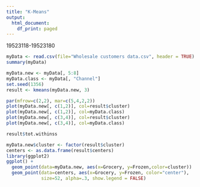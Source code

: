 ```yaml
---
title: "K-Means"
output:
  html_document:
    df_print: paged
---
```

19523118-19523180


```r
myData <- read.csv(file="Wholesale customers data.csv", header = TRUE)
summary(myData)
```
```r
myData.new <- myData[, 5:8]
myData.class <- myData[, "Channel"]
set.seed(1356)
result <- kmeans(myData.new, 3) 
```

```r
par(mfrow=c(2,2), mar=c(5,4,2,2))
plot(myData.new[, c(1,2)], col=result$cluster)
plot(myData.new[, c(1,2)], col=myData.class)
plot(myData.new[, c(3,4)], col=result$cluster)
plot(myData.new[, c(3,4)], col=myData.class)
```

```r
result$tot.withinss
```
```r
myData.new$cluster <- factor(result$cluster)
centers <- as.data.frame(result$centers)
library(ggplot2)
ggplot() + 
  geom_point(data=myData.new, aes(x=Grocery, y=Frozen,color=cluster))  +
  geom_point(data=centers, aes(x=Grocery, y=Frozen, color="center"), 
             size=52, alpha=.3, show.legend = FALSE)

```


